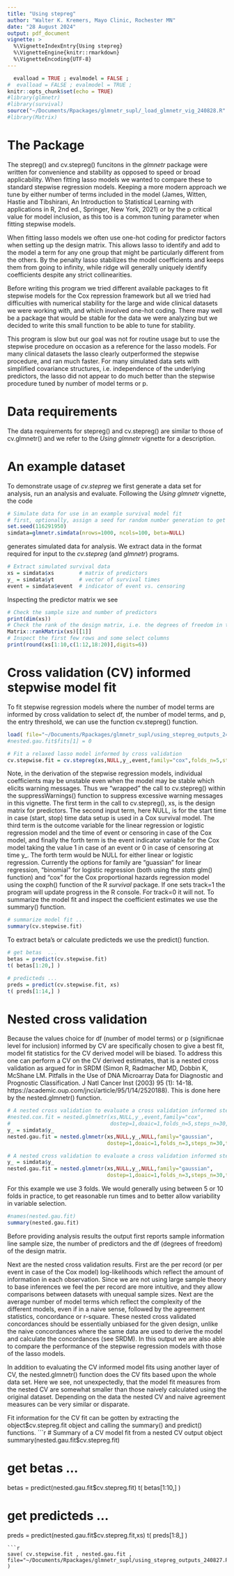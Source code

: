 ```yaml
---
title: "Using stepreg"
author: "Walter K. Kremers, Mayo Clinic, Rochester MN"
date: "28 August 2024" 
output: pdf_document 
vignette: >
  %\VignetteIndexEntry{Using stepreg}
  %\VignetteEngine{knitr::rmarkdown}
  %\VignetteEncoding{UTF-8}
---
```

```r
  evalload = TRUE ; evalmodel = FALSE ;
#  evalload = FALSE ; evalmodel = TRUE ;
knitr::opts_chunk$set(echo = TRUE) 
#library(glmnetr)
#library(survival)
source("~/Documents/Rpackages/glmnetr_supl/_load_glmnetr_vig_240828.R" , echo=TRUE)
#library(Matrix)
```
# The Package
The stepreg() and cv.stepreg() funcitons in the _glmnetr_ package were written for convenience and stability as opposed to speed or broad applicability.  When fitting lasso models we wanted to compare these to standard stepwise regression models.  Keeping a more modern approach we tune by either number of terms included in the model (James, Witten, Hastie and Tibshirani, An Introduction to Statistical Learning with applications in R, 2nd ed., Springer, New York, 2021) or by the p critical value for  model inclusion, as this too is a common tuning parameter when fitting stepwise models.

When fitting lasso models we often use one-hot coding for predictor factors when setting up the design matrix.  This allows lasso to identify and add to the model a term for any one group that might be particularly different from the others.  By the penalty lasso stabilizes the model coefficients and keeps them from going to infinity, while ridge will generally uniquely identify coefficients despite any strict collinearities.

Before writing this program we tried different available packages to fit stepwise models for the Cox repression framework but all we tried had difficulties with numerical stability for the large and wide clinical datasets we were working with, and  which involved one-hot coding.  There may well be a package that would be stable for the data we were analyzing but we decided to write this small function to be able to tune for stability.

This program is slow but our goal was not for routine usage but to use the stepwise procedure on occasion as a reference for the lasso models.  For many clinical datasets the lasso clearly outperformed the stepwise procedure, and ran much faster.  For many simulated data sets with simplified covariance structures, i.e. independence of the underlying predictors, the lasso did not appear to do much better than the stepwise procedure tuned by number of model terms or p.

# Data requirements
The data requirements for stepreg() and cv.stepreg() are similar to those of cv.glmnetr() and we refer to the _Using glmnetr_ vignette for a description.

# An example dataset
To demonstrate usage of _cv.stepreg_ we first generate a data set for analysis, run an analysis and evaluate.  Following the _Using glmnetr_ vignette, the code
```r
# Simulate data for use in an example survival model fit
# first, optionally, assign a seed for random number generation to get applicable results  
set.seed(116291950) 
simdata=glmnetr.simdata(nrows=1000, ncols=100, beta=NULL)
```
generates simulated data for analysis.  We extract data in the format required for input to the _cv.stepreg_ (and _glmnetr_) programs.
```r
# Extract simulated survival data 
xs = simdata$xs        # matrix of predictors 
y_ = simdata$yt        # vector of survival times 
event = simdata$event  # indicator of event vs. censoring
```
Inspecting the predictor matrix we see
```r
# Check the sample size and number of predictors
print(dim(xs)) 
# Check the rank of the design matrix, i.e. the degrees of freedom in the predictors 
Matrix::rankMatrix(xs)[[1]]
# Inspect the first few rows and some select columns 
print(round(xs[1:10,c(1:12,18:20)],digits=6))
```
# Cross validation (CV) informed stepwise model fit
To fit stepwise regression models where the number of model terms are informed by cross validation to select df, the number of model terms, and p, the entry threshold, we can use the function cv.stepreg() function.
```r
load( file="~/Documents/Rpackages/glmnetr_supl/using_stepreg_outputs_240827.RLIST" ) 
#nested.gau.fit$fits[1] = 0 
```
```r
# Fit a relaxed lasso model informed by cross validation 
cv.stepwise.fit = cv.stepreg(xs,NULL,y_,event,family="cox",folds_n=5,steps_n=30,track=0) 
```
Note, in the derivation of the stepwise regression models, individual coefficients may be unstable even when the model may be stable which elicits warning messages.  Thus we "wrapped" the call to cv.stepreg() within the suppressWarnings() function to suppress excessive warning messages in this vignette.   The first term in the call to cv.stepreg(), xs, is the design matrix for predictors.  The second input term, here NULL, is for the start time in case (start, stop) time data setup is used in a Cox survival model. The third term is the outcome variable for the linear regression or logistic  regression model and the time of event or censoring in case of the Cox model, and finally the forth term is the event indicator variable for the Cox model taking the value 1 in case of an event or 0 in case of censoring at time y_.  The forth term would be NULL for either linear or logistic regression.  Currently the options for family are "guassian" for linear regression, "binomial" for logistic regression (both using the _stats_ glm() function) and "cox" for the Cox proportional hazards regression model using the coxph() function of the R _survival_ package.  If one sets track=1 the program will update progress in the R console.  For track=0 it will not.  To summarize the model fit and inspect the coefficient estimates we use the summary() function.
```r
# summarize model fit ...  
summary(cv.stepwise.fit)
```
To extract beta's or calculate predicteds we use the predict() function.
```r
# get betas  ...  
betas = predict(cv.stepwise.fit)
t( betas[1:20,] )

# predicteds ...
preds = predict(cv.stepwise.fit, xs) 
t( preds[1:14,] )
```
# Nested cross validation
Because the values choice for df (number of model terms) or p (significnae level for inclusion) informed by CV are specifically chosen to give a best fit, model fit statistics for the CV derived model will be biased.  To address this one can perform a CV on the CV derived estimates, that is a nested cross validation as argued for in SRDM (Simon R, Radmacher MD, Dobbin K, McShane LM. Pitfalls in the Use of DNA Microarray Data for Diagnostic and Prognostic Classification. J Natl Cancer Inst (2003) 95  (1):  14-18. https://academic.oup.com/jnci/article/95/1/14/2520188).  This is done here by the nested.glmnetr() function.
```r
# A nested cross validation to evaluate a cross validation informed stepwise fit 
#nested.cox.fit = nested.glmnetr(xs,NULL,y_,event,family="cox", 
#                                dostep=1,doaic=1,folds_n=5,steps_n=30,track=0) 
y_ = simdata$y_
nested.gau.fit = nested.glmnetr(xs,NULL,y_,NULL,family="gaussian", 
                                dostep=1,doaic=1,folds_n=3,steps_n=30,track=0) 
```
```r
# A nested cross validation to evaluate a cross validation informed stepwise fit 
y_ = simdata$y_
nested.gau.fit = nested.glmnetr(xs,NULL,y_,NULL,family="gaussian",
                                dostep=1,doaic=1,folds_n=3,steps_n=30,track=1) 
```
For this example we use 3 folds. We would generally using between 5 or 10 folds in practice, to get reasonable run times and to better allow variability in variable selection.  

```r
#names(nested.gau.fit)
summary(nested.gau.fit)
```
Before providing analysis results the output first reports sample information line sample size, the number of predictors and the df (degrees of freedom) of the design matrix. 

Next are the nested cross validation results.  First are the per record (or per event in case of the Cox model) log-likelihoods which reflect the amount of information in each observation.  Since we are not using large sample theory to base inferences we feel the per record are more intuitive, and they allow comparisons between datasets with unequal sample sizes.  Next are the average number of model terms which reflect the complexity of the different models, even if in a naive sense, followed by the agreement statistics, concordance or r-square.  These nested cross validated concordances should be essentially unbiased for the given design, unlike the naive concordances where the same data are used to derive the model and calculate the concordances (see SRDM). In this output we are also able to compare the performance of the stepwise regression models with those of the lasso models. 

In addition to evaluating the CV informed model fits using another layer of CV, the nested.glmnetr() function does the CV fits based upon the whole data set.  Here we see, not unexpectedly, that the model fit measures from the nested CV are somewhat smaller than those naively calculated using the original dataset.  Depending on the data the nested CV and naive agreement measures can be very similar or disparate.

Fit information for the CV fit can be gotten by extracting the object$cv.stepreg.fit object and calling the summary() and predict() functions.
```r
# Summary of a CV model fit from a nested CV output object 
summary(nested.gau.fit$cv.stepreg.fit)

# get betas  ...  
betas = predict(nested.gau.fit$cv.stepreg.fit)
t( betas[1:10,] )

# get predicteds ...
preds = predict(nested.gau.fit$cv.stepreg.fit,xs)
t( preds[1:8,] )
```
```r
save( cv.stepwise.fit , nested.gau.fit , file="~/Documents/Rpackages/glmnetr_supl/using_stepreg_outputs_240827.RLIST" )
```